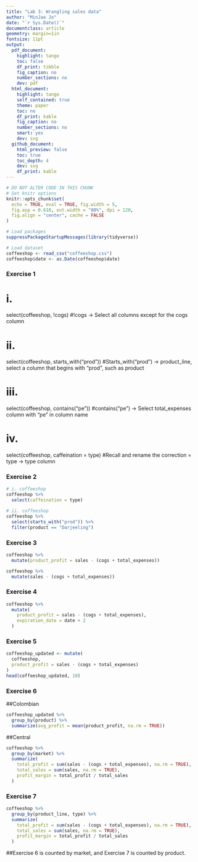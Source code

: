 ```yaml
---
title: "Lab 3: Wrangling sales data"
author: "MinJae Jo"
date: "`r Sys.Date()`"
documentclass: article
geometry: margin=1in
fontsize: 11pt
output:
  pdf_document:
    highlight: tango
    toc: false
    df_print: tibble
    fig_caption: no
    number_sections: no
    dev: pdf
  html_document:
    highlight: tango
    self_contained: true
    theme: paper
    toc: no
    df_print: kable
    fig_caption: no
    number_sections: no
    smart: yes
    dev: svg
  github_document:
    html_preview: false
    toc: true
    toc_depth: 4
    dev: svg
    df_print: kable
---
```


```r
# DO NOT ALTER CODE IN THIS CHUNK
# Set knitr options
knitr::opts_chunk$set(
  echo = TRUE, eval = TRUE, fig.width = 5,
  fig.asp = 0.618, out.width = "80%", dpi = 120,
  fig.align = "center", cache = FALSE
)

# Load packages
suppressPackageStartupMessages(library(tidyverse))

# Load dataset
coffeeshop <- read_csv("coffeeshop.csv")
coffeeshop$date <- as.Date(coffeeshop$date)
```



### Exercise 1

# i.
select(coffeeshop, !cogs)
#!cogs → Select all columns except for the cogs column

# ii.
select(coffeeshop, starts_with("prod"))
#Starts_with("prod") → product_line, select a column that begins with "prod", such as product

# iii.
select(coffeeshop, contains("pe"))
#contains("pe") → Select total_expenses column with "pe" in column name

# iv.
select(coffeeshop, caffeination = type)
#Recall and rename the correction = type → type column


### Exercise 2

```r
# i. coffeeshop
coffeeshop %>%
  select(caffeination = type)
```
```r
# ii. coffeeshop
coffeeshop %>%
  select(starts_with("prod")) %>%
  filter(product == "Darjeeling")
```



### Exercise 3

```r
coffeeshop %>%
  mutate(product_profit = sales - (cogs + total_expenses))
```

```r
coffeeshop %>%
  mutate(sales - (cogs + total_expenses))
```

### Exercise 4

```r
coffeeshop %>%
  mutate(
    product_profit = sales - (cogs + total_expenses),
    expiration_date = date + 2
  )
```

### Exercise 5

```r
coffeeshop_updated <- mutate(
  coffeeshop,
  product_profit = sales - (cogs + total_expenses)
)
head(coffeeshop_updated, 10)
```


### Exercise 6

##Colombian
```r
coffeeshop_updated %>%
  group_by(product) %>%
  summarize(avg_profit = mean(product_profit, na.rm = TRUE))
```

##Central
```r
coffeeshop %>%
  group_by(market) %>%
  summarize(
    total_profit = sum(sales - (cogs + total_expenses), na.rm = TRUE),
    total_sales = sum(sales, na.rm = TRUE),
    profit_margin = total_profit / total_sales
  )
```

### Exercise 7

```r
coffeeshop %>%
  group_by(product_line, type) %>%
  summarize(
    total_profit = sum(sales - (cogs + total_expenses), na.rm = TRUE),
    total_sales = sum(sales, na.rm = TRUE),
    profit_margin = total_profit / total_sales
  )
```
##Exercise 6 is counted by market, and Exercise 7 is counted by product.
